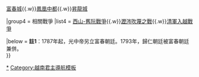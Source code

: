 {{Navbox
|name = 西山朝君主
|title =[[西山朝]][[越南君主列表#西山朝|君主]]
|titlestyle = background:#B7F0B1;
|groupstyle= background:#B7F0B1;
|abovestyle= background:#B7F0B1;
|belowstyle= background:#B7F0B1;
|state = {{{state|uncollapsed}}}
|bodyclass = hlist
| image = 
|above = 

|group1 = [[歸仁市|歸仁]]朝廷
|list1 = [[阮岳|泰德帝]]<small>（[[泰德 (年号)|泰德]]）</small><sup>註1</sup>

|group2 = [[順化市|富春]]朝廷
|list2 = [[阮惠|光中帝]]<small>（[[光中]]）</small><sup>註1</sup>{{to}}[[阮光纘|景盛帝]]<small>（[[景盛]]、[[宝兴 (阮光缵)|寶興]]）</small>

|group3 = 首都
|list3 = [[皇帝城|歸仁皇帝城]]{{.w}}[[順化皇城|富春城]]{{.w}}[[鳳凰中都]]{{.w}}[[昇龍皇城|昇龍城]]

|group4 = 相關戰爭
|list4 = [[西山-舊阮戰爭]]{{.w}}[[瀝涔吹蔑之戰]]{{.w}}[[清軍入越戰爭]]

|below = '''註1'''：1787年起，光中帝另立富春朝廷。1793年，歸仁朝廷被富春朝廷兼併。<br>{{越南元首}}
}}
<noinclude>
[[Category:西山朝君主|*]]
[[Category:越南君主導航模板]]
</noinclude>